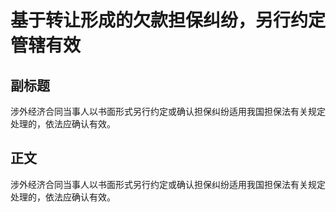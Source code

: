 # 基于转让形成的欠款担保纠纷，另行约定管辖有效
## 副标题
涉外经济合同当事人以书面形式另行约定或确认担保纠纷适用我国担保法有关规定处理的，依法应确认有效。
## 正文
涉外经济合同当事人以书面形式另行约定或确认担保纠纷适用我国担保法有关规定处理的，依法应确认有效。